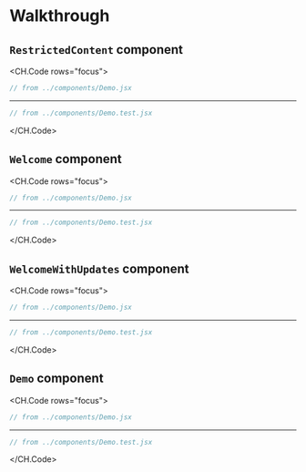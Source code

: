 # Walkthrough

## `RestrictedContent` component

<CH.Code rows="focus">
```javascript component focus=66:72
// from ../components/Demo.jsx
```

---

```javascript test focus=6:25
// from ../components/Demo.test.jsx
```
</CH.Code>

## `Welcome` component

<CH.Code rows="focus">
```javascript component focus=74:80
// from ../components/Demo.jsx
```

---

```javascript test focus=27:35
// from ../components/Demo.test.jsx
```
</CH.Code>

## `WelcomeWithUpdates` component

<CH.Code rows="focus">
```javascript component focus=82:92
// from ../components/Demo.jsx
```

---

```javascript test focus=37:59
// from ../components/Demo.test.jsx
```
</CH.Code>

## `Demo` component

<CH.Code rows="focus">
```javascript component focus=3:64
// from ../components/Demo.jsx
```

---

```javascript test focus=62:87
// from ../components/Demo.test.jsx
```
</CH.Code>

